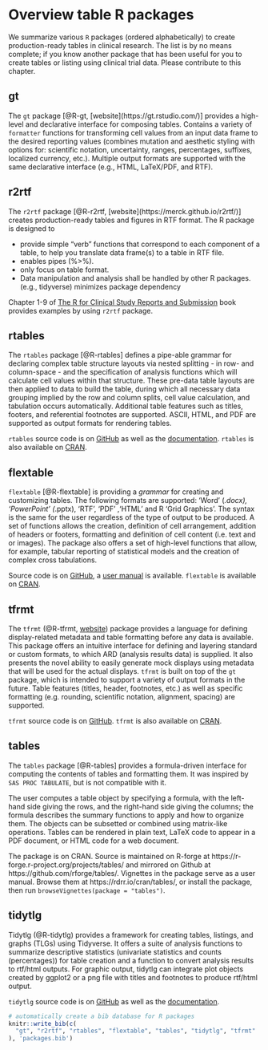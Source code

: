 # Overview table R packages {#tablepkgs}

We summarize various `R` packages (ordered alphabetically) to 
create production-ready tables in clinical research. 
The list is by no means complete; if you know another package that has been useful for you to
create tables or listing using clinical trial data. 
Please contribute to this chapter.


## gt

The `gt` package [@R-gt, [website](https://gt.rstudio.com/)] provides
a high-level and declarative interface for composing tables. 
Contains a variety of `formatter` functions for transforming cell values
from an input data frame to the desired reporting values (combines mutation and
aesthetic styling with options for: scientific notation, uncertainty, ranges,
percentages, suffixes, localized currency, etc.). Multiple output formats are
supported with the same declarative interface (e.g., HTML, LaTeX/PDF, and RTF).

## r2rtf

The `r2rtf` package [@R-r2rtf, [website](https://merck.github.io/r2rtf/)]
creates production-ready tables and figures in RTF format. 
The R package is designed to

- provide simple “verb” functions that correspond to each component of a table, to help you translate data frame(s) to a table in RTF file.
- enables pipes (%>%).
- only focus on table format.
- Data manipulation and analysis 
shall be handled by other R packages. (e.g., tidyverse)
minimizes package dependency

Chapter 1-9 of [The R for Clinical Study Reports and Submission](https://r4csr.org/) book 
provides examples by using `r2rtf` package. 


## rtables

The `rtables` package [@R-rtables] defines a pipe-able grammar for declaring complex table
structure layouts via nested splitting - in row- and column-space - and the
specification of analysis functions which will calculate cell values within that
structure. These pre-data table layouts are then applied to data to build the
table, during which all necessary data grouping implied by the row and column
splits, cell value calculation, and tabulation occurs automatically. Additional
table features such as titles, footers, and referential footnotes are supported.
ASCII, HTML, and PDF are supported as output formats for rendering tables.

`rtables` source code is on [GitHub](https://github.com/roche/rtables) as well
as the [documentation](https://roche.github.io/rtables/). `rtables` is also available
on [CRAN](https://CRAN.R-project.org/package=rtables).

## flextable

`flextable` [@R-flextable] is providing a *grammar* for creating and customizing tables. The
following formats are supported: 'Word' (*.docx), 'PowerPoint' (*.pptx), 'RTF', 'PDF'
,'HTML' and R 'Grid Graphics'. The syntax is the same for the user regardless of
the type of output to be produced. A set of functions allows the creation,
definition of cell arrangement, addition of headers or footers, formatting and
definition of cell content (i.e. text and or images). The package also offers a
set of high-level functions that allow, for example, tabular reporting of
statistical models and the creation of complex cross tabulations.

Source code is on [GitHub](https://github.com/davidgohel/flextable), a 
[user manual](https://ardata-fr.github.io/flextable-book/) is available. 
`flextable` is available on [CRAN](https://CRAN.R-project.org/package=flextable).

## tfrmt

The `tfrmt` (@R-tfrmt, [website](https://gsk-biostatistics.github.io/tfrmt/)) package 
provides a language for defining display-related metadata and table formatting 
before any data is available. This package offers an intuitive interface for 
defining and layering standard or custom formats, to which ARD (analysis 
results data) is supplied. It also presents the novel ability to easily 
generate mock displays using metadata that will be used for the actual 
displays. `tfrmt` is built on top of the `gt` package, which is intended to 
support a variety of output formats in the future. Table features (titles, 
header, footnotes, etc.) as well as specific formatting (e.g. rounding, 
scientific notation, alignment, spacing) are supported.

`tfrmt` source code is on [GitHub](https://github.com/GSK-Biostatistics/tfrmt). 
`tfrmt` is also available on [CRAN](https://CRAN.R-project.org/package=tfrmt).

## tables

The `tables` package [@R-tables] provides a formula-driven interface for
computing the contents of tables and formatting them.  It was 
inspired by `SAS PROC TABULATE`, but is not compatible with it.

The user computes a table object by specifying a formula, with the
left-hand
side giving the rows, and the right-hand side giving the columns;
the formula describes the summary functions to apply and how to
organize them.  The objects can be subsetted or combined
using matrix-like operations.  Tables can
be rendered in plain text, LaTeX code to appear
in a PDF document, or HTML code for a web document.

The package is on CRAN.  Source is maintained on R-forge
at https://r-forge.r-project.org/projects/tables/ and mirrored on
Github at https://github.com/rforge/tables/.  Vignettes in the package
serve as a user manual.  Browse them at https://rdrr.io/cran/tables/, or install the package, then run
`browseVignettes(package = "tables")`.

## tidytlg

Tidytlg (@R-tidytlg) provides a framework for creating tables, listings, and graphs (TLGs) using 
Tidyverse. It offers a suite of analysis functions to summarize descriptive statistics 
(univariate statistics and counts (percentages)) for table creation and a function 
to convert analysis results to rtf/html outputs. For graphic output, tidytlg can 
integrate plot objects created by ggplot2 or a png file with titles and footnotes 
to produce rtf/html output. 

`tidytlg` source code is on [GitHub](https://github.com/pharmaverse/tidytlg) as well
as the [documentation](https://pharmaverse.github.io/tidytlg/main/).

```r
# automatically create a bib database for R packages
knitr::write_bib(c(
  "gt", "r2rtf", "rtables", "flextable", "tables", "tidytlg", "tfrmt"
), 'packages.bib')
```
